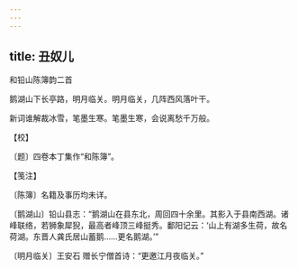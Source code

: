 ```yaml
---
---
---
```

title: 丑奴儿
---



和铅山陈簿韵二首





鹅湖山下长亭路，明月临关。明月临关，几阵西风落叶干。

新词谁解裁冰雪，笔墨生寒。笔墨生寒，会说离愁千万般。





【校】


〔题〕四卷本丁集作“和陈簿”。





【笺注】


〔陈簿〕名籍及事历均未详。

〔鹅湖山〕铅山县志：“鹅湖山在县东北，周回四十余里。其影入于县南西湖。诸峰联络，若狮象犀猊，最高者峰顶三峰挺秀。鄱阳记云：‘山上有湖多生荷，故名荷湖。东晋人龚氏居山蓄鹅……更名鹅湖。’”

〔明月临关〕王安石 赠长宁僧首诗：“更邀江月夜临关。”